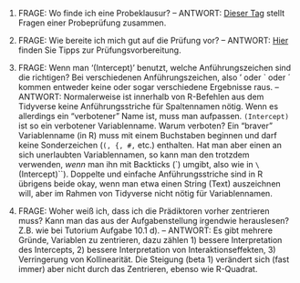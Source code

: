 


1. FRAGE: Wo finde ich eine Probeklausur? -- ANTWORT: [Dieser Tag](https://datenwerk.netlify.app/#category=qm2-pruefung)  stellt Fragen einer Probeprüfung zusammen.

2. FRAGE: Wie bereite ich mich gut auf die Prüfung vor? -- ANTWORT:
[Hier](https://hinweisbuch.netlify.app/hinweise-pruefungsvorbereitung-frame) finden Sie Tipps zur Prüfungsvorbereitung.

3. FRAGE: Wenn man '(Intercept)' benutzt, welche Anführungszeichen sind die richtigen? Bei verschiedenen Anführungszeichen, also ' oder \` oder ´ kommen entweder keine oder sogar verschiedene Ergebnisse raus. -- ANTWORT: Normalerweise ist innerhalb von R-Befehlen aus dem Tidyverse keine Anführungsstriche für Spaltennamen nötig. Wenn es allerdings ein "verbotener" Name ist, muss man aufpassen. `(Intercept)` ist so ein verbotener Variablenname. Warum verboten? Ein "braver" Variablenname (in R) muss mit einem Buchstaben beginnen und darf keine Sonderzeichen (`(, {, #,` etc.) enthalten. Hat man aber einen an sich unerlaubten Variablennamen, so kann man den trotzdem verwenden, *wenn* man ihn mit Backticks (\`) umgibt, also wie in `\`(Intercept)\``). Doppelte und einfache Anführungsstriche sind in R übrigens beide okay, wenn man etwa einen String (Text) auszeichnen will, aber im Rahmen von Tidyverse nicht nötig für Variablennamen.

4. FRAGE: Woher weiß ich, dass ich die Prädiktoren vorher zentrieren muss? Kann man das aus der Aufgabenstellung irgendwie herauslesen? Z.B. wie bei Tutorium Aufgabe 10.1 d). -- ANTWORT: Es gibt mehrere Gründe, Variablen zu zentrieren, dazu zählen 1) bessere Interpretation des Intercepts, 2) bessere Interpretation von Interaktionseffekten, 3) Verringerung von Kollinearität. Die Steigung (beta 1) verändert sich (fast immer) aber nicht durch das Zentrieren, ebenso wie R-Quadrat.




